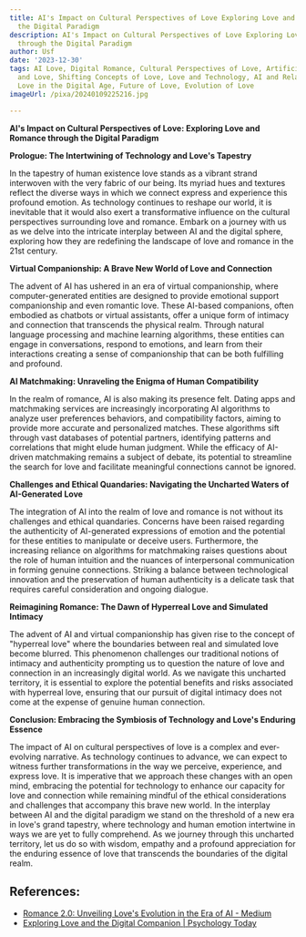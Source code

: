 ```yaml
---
title: AI's Impact on Cultural Perspectives of Love Exploring Love and Romance through
  the Digital Paradigm
description: AI's Impact on Cultural Perspectives of Love Exploring Love and Romance
  through the Digital Paradigm
author: Usf
date: '2023-12-30'
tags: AI Love, Digital Romance, Cultural Perspectives of Love, Artificial Intelligence
  and Love, Shifting Concepts of Love, Love and Technology, AI and Relationships,
  Love in the Digital Age, Future of Love, Evolution of Love
imageUrl: /pixa/20240109225216.jpg

---
```

**AI's Impact on Cultural  Perspectives of Love: Exploring  Love and  Romance through the  Digital  Paradigm**

**Prologue: The Intertwining of Technology and Love's Tapestry**

In the tapestry of human existence love stands as a vibrant strand interwoven with the very  fabric of our being. Its myriad  hues and textures reflect the diverse ways  in which we connect express and experience this profound emotion. As technology continues to reshape our world, it is inevitable that it would also exert a transformative influence on the cultural perspectives surrounding  love and romance. Embark on a journey with us as we delve into the intricate interplay  between AI and the digital sphere, exploring how they are redefining the landscape of  love and romance in the 21st century.

**Virtual Companionship: A Brave New World of Love and Connection**

The advent of AI has ushered in an  era  of virtual companionship,  where computer-generated entities are designed to provide emotional  support companionship and  even romantic love. These AI-based companions, often embodied as chatbots or virtual assistants, offer a unique form  of intimacy and connection that transcends the physical realm. Through  natural  language processing and machine learning algorithms, these entities can engage  in conversations, respond to emotions, and  learn from  their  interactions  creating a sense of companionship that can  be both fulfilling and profound.

**AI Matchmaking: Unraveling the Enigma of Human Compatibility**

In the realm of romance, AI is also making its  presence  felt. Dating apps and matchmaking services are increasingly incorporating  AI algorithms to analyze user preferences behaviors, and compatibility factors, aiming to provide  more accurate and personalized matches. These algorithms sift through vast databases of potential partners, identifying patterns and correlations that might elude human judgment. While the efficacy of AI-driven matchmaking remains a subject  of debate, its potential to streamline the search for love and facilitate meaningful connections cannot  be ignored.

**Challenges  and Ethical Quandaries: Navigating the Uncharted Waters of AI-Generated Love**

The integration of AI into the realm of love and romance is not without its challenges and  ethical quandaries. Concerns have been raised regarding the authenticity of AI-generated expressions of emotion and the potential for these entities to manipulate or deceive users. Furthermore, the increasing reliance on algorithms for matchmaking raises questions about the role of human  intuition and the nuances of interpersonal communication in forming genuine connections. Striking a balance between technological innovation and the preservation of  human authenticity is a delicate task  that requires careful  consideration and ongoing dialogue.

**Reimagining Romance: The Dawn  of Hyperreal Love and Simulated Intimacy**

The  advent of AI and  virtual companionship has given rise to the concept of "hyperreal love" where the boundaries between real and simulated love become blurred.  This  phenomenon challenges our traditional notions of intimacy and authenticity prompting us to question the nature of love and connection in an increasingly digital world. As we navigate this uncharted territory, it is essential to explore the potential benefits and risks associated with  hyperreal love, ensuring that our pursuit of digital  intimacy does not come at the  expense of genuine human connection.

**Conclusion: Embracing the Symbiosis of Technology and Love's Enduring Essence**

The impact of AI on cultural perspectives of love is a  complex and ever-evolving narrative. As technology continues to advance, we  can expect to witness further transformations in  the way we perceive,  experience, and express love.  It is imperative that we approach these changes with an open mind,  embracing the potential for technology to enhance our capacity for  love and connection while remaining mindful  of the ethical considerations and challenges  that accompany this  brave  new world. In the interplay between AI and the  digital paradigm we stand on the threshold of a new era in love's  grand tapestry, where  technology and  human emotion intertwine in  ways we are yet to fully comprehend. As we journey through this uncharted territory, let us do  so with wisdom, empathy and a profound  appreciation for the enduring essence of  love that transcends the boundaries of the digital realm.

## References:
- [Romance 2.0: Unveiling Love's Evolution in the Era of AI - Medium](https://medium.com/@nmqasim/romance-2-0-unveiling-loves-evolution-in-the-era-of-ai-645a58ee5ad7)
- [Exploring Love and the Digital Companion | Psychology Today](https://www.psychologytoday.com/us/blog/the-digital-self/202309/exploring-love-and-the-digital-companion)
